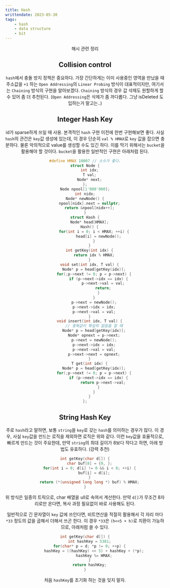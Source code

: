 ```yaml
---
title: Hash
writtendate: 2023-05-30
tags:
    - hash
    - data structure
    - bit
---
```


<Header />

해시 관련 정리

## Collision control

`hash`에서 충돌 방지 정책은 중요하다. 가장 간단하게는 이미 사용중인 영역을 만났을 때 주소값을 `+1` 하는 `Open Addressing`의 `Linear Probing` 방식이 대표적이지만, 여기서는 `Chaining` 방식의 구현을 알아보겠다. `Chaining` 방식의 경우 값 삭제도 원할하게 할 수 있어 좀 더 추천된다. (`Open Addressing`은 삭제가 좀 까다롭다. 그냥 isDeleted 도입하는거 말고는..)

## Integer Hash Key

id가 sparse하게 쓰일 때 사용. 본격적인 `hash` 구현 이전에 한번 구현해보면 좋다. 사실 `hash`의 관건은 `key`값 생성에 있는데, 이 경우 단순히 `val % HMAX`로 `key` 값을 잡으면 충분하다. 물론 악의적으로 value를 생성할 수도 있긴 하다. 이를 막기 위해서는 `bucket`을 활용해야 할 것이다. `bucket`을 활용한 일반적인 구현은 아래처럼 된다.

```cpp
#define HMAX 10007 // 소수가 좋다.
struct Node {
    int idx;
    T val;
    Node* next;
};
Node npool[1'000'000];
int nidx;
Node* newNode() {
    npool[nidx].next = nullptr;
    return &npool[nidx++];
}
struct Hash {
    Node* head[HMAX];
    Hash() {
        for(int i = 0; i < HMAX; ++i) {
            head[i] = newNode();
        }
    }
    int getKey(int idx) {
        return idx % HMAX;
    }
    void set(int idx, T val) {
        Node* p = head[getKey(idx)];
        for(;p->next != 0; p = p->next) {
            if (p->next->idx == idx) {
                p->next->val = val;
                return;
            }
        }
        p->next = newNode();
        p->next->idx = idx;
        p->next->val = val;
    }
    void insert(int idx, T val) {
        // 중복값이 확실히 없음을 알 때
        Node* p = head[getKey(idx)];
        Node* opnext = p->next;
        p->next = newNode();
        p->next->idx = idx;
        p->next->val = val;
        p->next->next = opnext;
    }
    T get(int idx) {
        Node* p = head[getKey(idx)];
        for(;p->next != 0; p = p->next) {
            if (p->next->idx == idx) {
                return p->next->val;
            }
        }
    }
};
```

## String Hash Key

주로 `hash`라고 말하면, 보통 `string`을 `key`로 갖는 `hash`를 의미하는 경우가 많다. 이 경우, 사실 `key`값을 만드는 로직을 제외하면 로직은 위와 같다. 이런 `key`값을 효율적으로, 빠르게 만드는 것이 주요한데, 만약 `string`의 최대 길이가 8보다 작다고 하면, 아래 방법도 유효하다. (강력 추천)

```cpp
int getKey(char d[]) {
    char buf[8] = {0, };
    for(int i = 0; d[i] != 0 && i < 8; ++i) {
        buf[i] = d[i];
    }
    return (*(unsigned long long *) buf) % HMAX;
}
```

위 방식은 일종의 트릭으로, char 배열을 ull로 속여서 계산한다. 만약 `d[]`가 무조건 8자리로만 온다면, 복사 과정 필요없이 바로 사용해도 된다.

일반적으로 긴 문자열이 `key` 값에 쓰인다면, 비트연산을 적절히 활용해서 각 자리 마다 `*33` 정도의 값을 곱해서 더해서 쓰곤 한다. 이 경우 `*33`은 `(h<<5 + h)`로 치환이 가능하므로, 아래처럼 쓸 수 있다.

```cpp
int getKey(char d[]) {
    int hashKey = 5381;
    for(char* p = d; *p != 0; ++p) {
        hashKey = ((hashKey) << 5) + hashKey + (*p);
        hashKey %= HMAX;
    }
    return hashKey;
}
```

처음 `hashKey`를 초기화 하는 것을 잊지 말자.

<TagList />
<Comment />
